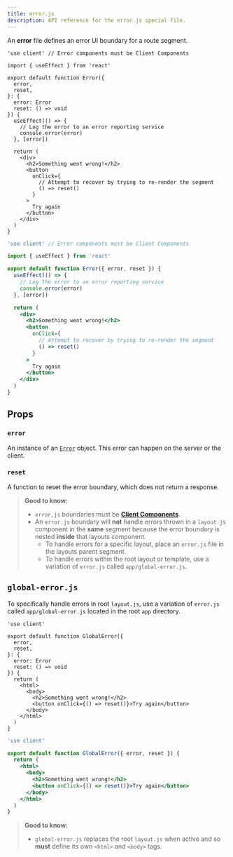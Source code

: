 ```yaml
---
title: error.js
description: API reference for the error.js special file.
---
```


An **error** file defines an error UI boundary for a route segment.

```tsx filename="app/dashboard/error.tsx" switcher
'use client' // Error components must be Client Components

import { useEffect } from 'react'

export default function Error({
  error,
  reset,
}: {
  error: Error
  reset: () => void
}) {
  useEffect(() => {
    // Log the error to an error reporting service
    console.error(error)
  }, [error])

  return (
    <div>
      <h2>Something went wrong!</h2>
      <button
        onClick={
          // Attempt to recover by trying to re-render the segment
          () => reset()
        }
      >
        Try again
      </button>
    </div>
  )
}
```

```jsx filename="app/dashboard/error.js" switcher
'use client' // Error components must be Client Components

import { useEffect } from 'react'

export default function Error({ error, reset }) {
  useEffect(() => {
    // Log the error to an error reporting service
    console.error(error)
  }, [error])

  return (
    <div>
      <h2>Something went wrong!</h2>
      <button
        onClick={
          // Attempt to recover by trying to re-render the segment
          () => reset()
        }
      >
        Try again
      </button>
    </div>
  )
}
```

## Props

### `error`

An instance of an [`Error`](https://developer.mozilla.org/en-US/docs/Web/JavaScript/Reference/Global_Objects/Error) object. This error can happen on the server or the client.

### `reset`

A function to reset the error boundary, which does not return a response.

> **Good to know:**
>
> - `error.js` boundaries must be **[Client Components](/docs/getting-started/react-essentials)**.
> - An `error.js` boundary will **not** handle errors thrown in a `layout.js` component in the **same** segment because the error boundary is nested **inside** that layouts component.
>   - To handle errors for a specific layout, place an `error.js` file in the layouts parent segment.
>   - To handle errors within the root layout or template, use a variation of `error.js` called `app/global-error.js`.

## `global-error.js`

To specifically handle errors in root `layout.js`, use a variation of `error.js` called `app/global-error.js` located in the root `app` directory.

```tsx filename="app/global-error.tsx" switcher
'use client'

export default function GlobalError({
  error,
  reset,
}: {
  error: Error
  reset: () => void
}) {
  return (
    <html>
      <body>
        <h2>Something went wrong!</h2>
        <button onClick={() => reset()}>Try again</button>
      </body>
    </html>
  )
}
```

```jsx filename="app/global-error.js" switcher
'use client'

export default function GlobalError({ error, reset }) {
  return (
    <html>
      <body>
        <h2>Something went wrong!</h2>
        <button onClick={() => reset()}>Try again</button>
      </body>
    </html>
  )
}
```

> **Good to know:**
>
> - `global-error.js` replaces the root `layout.js` when active and so **must** define its own `<html>` and `<body>` tags.
